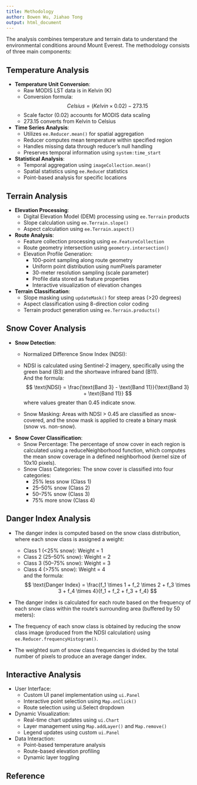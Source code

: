 ```yaml
---
title: Methodology
author: Bowen Wu, Jiahao Tong
output: html_document
---
```


The analysis combines temperature and terrain data to understand the environmental conditions around Mount Everest. The methodology consists of three main components:

## **Temperature Analysis**  
  
   - **Temperature Unit Conversion**:
     - Raw MODIS LST data is in Kelvin (K)
     - Conversion formula:  
     $$ Celsius = (Kelvin × 0.02) - 273.15 $$
     - Scale factor (0.02) accounts for MODIS data scaling
     - 273.15 converts from Kelvin to Celsius  
       
   - **Time Series Analysis**:
     - Utilizes `ee.Reducer.mean()` for spatial aggregation
     - Reducer computes mean temperature within specified region
     - Handles missing data through reducer's null handling
     - Preserves temporal information using `system:time_start`  
       
   - **Statistical Analysis**:
     - Temporal aggregation using `imageCollection.mean()`
     - Spatial statistics using `ee.Reduce`r statistics
     - Point-based analysis for specific locations

## **Terrain Analysis**  
  
   - **Elevation Processing**:
     - Digital Elevation Model (DEM) processing using `ee.Terrain` products
     - Slope calculation using `ee.Terrain.slope()`
     - Aspect calculation using `ee.Terrain.aspect()`  
       
   - **Route Analysis**:
     - Feature collection processing using `ee.FeatureCollection`
     - Route geometry intersection using `geometry.intersection()`
     - Elevation Profile Generation:
       - 100-point sampling along route geometry
       - Uniform point distribution using numPixels parameter
       - 30-meter resolution sampling (scale parameter)
       - Profile data stored as feature properties
       - Interactive visualization of elevation changes  
         
   - **Terrain Classification**:
     - Slope masking using `updateMask()` for steep areas (>20 degrees)
     - Aspect classification using 8-direction color coding
     - Terrain product generation using `ee.Terrain.products()`

## **Snow Cover Analysis**  
  
   - **Snow Detection**:
     - Normalized Difference Snow Index (NDSI):
     - NDSI is calculated using Sentinel-2 imagery, specifically using the green band (B3) and the shortwave infrared band (B11).  
     And the formula:  
     $$ \text{NDSI} = \frac{\text{Band 3} - \text{Band 11}}{\text{Band 3} + \text{Band 11}} $$  where values greater than 0.45 indicate snow.

     - Snow Masking: Areas with NDSI > 0.45 are classified as snow-covered, and the snow mask is applied to create a binary mask (snow vs. non-snow).

   - **Snow Cover Classification**:
     - Snow Percentage: The percentage of snow cover in each region is calculated using a reduceNeighborhood function, which computes the mean snow coverage in a defined neighborhood (kernel size of 10x10 pixels).
     - Snow Class Categories: The snow cover is classified into four categories:
       - 25% less snow (Class 1)
       - 25–50% snow (Class 2)
       - 50–75% snow (Class 3)
       - 75% more snow (Class 4)

## **Danger Index Analysis**  
  
   - The danger index is computed based on the snow class distribution, where each snow class is assigned a weight:
     - Class 1 (<25% snow): Weight = 1
     - Class 2 (25–50% snow): Weight = 2
     - Class 3 (50–75% snow): Weight = 3
     - Class 4 (>75% snow): Weight = 4  
     and the formula:  
     $$ \text{Danger Index} = \frac{f_1 \times 1 + f_2 \times 2 + f_3 \times 3 + f_4 \times 4}{f_1 + f_2 + f_3 + f_4} $$  
       
   - The danger index is calculated for each route based on the frequency of each snow class within the route’s surrounding area (buffered by 50 meters):
  
   - The frequency of each snow class is obtained by reducing the snow class image (produced from the NDSI calculation) using `ee.Reducer.frequencyHistogram()`.

   - The weighted sum of snow class frequencies is divided by the total number of pixels to produce an average danger index.  
  
## **Interactive Analysis**  
  
   - User Interface:
     - Custom UI panel implementation using `ui.Panel`
     - Interactive point selection using `Map.onClick()`
     - Route selection using ui.Select dropdown  
       
   - Dynamic Visualization:
     - Real-time chart updates using `ui.Chart`
     - Layer management using `Map.addLayer()` and `Map.remove()`
     - Legend updates using custom `ui.Panel`  
       
   - Data Interaction:
     - Point-based temperature analysis
     - Route-based elevation profiling
     - Dynamic layer toggling

## Reference